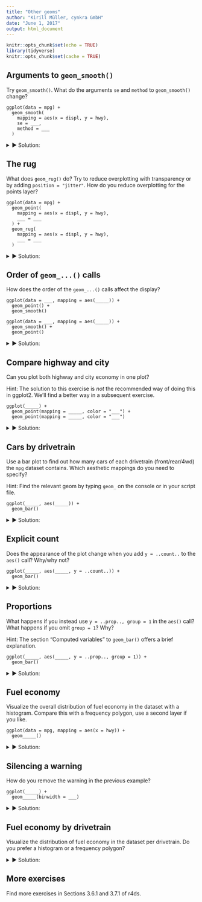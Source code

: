 ```yaml
---
title: "Other geoms"
author: "Kirill Müller, cynkra GmbH"
date: "June 1, 2017"
output: html_document
---
```


```r
knitr::opts_chunk$set(echo = TRUE)
library(tidyverse)
knitr::opts_chunk$set(cache = TRUE)
```

## Arguments to `geom_smooth()`

Try `geom_smooth()`. What do the arguments `se` and `method` to `geom_smooth()` change?

```    
ggplot(data = mpg) +
  geom_smooth(
    mapping = aes(x = displ, y = hwy),
    se = ___,
    method = ___
  )
```

<details>
<summary>&#x25BA; Solution:</summary>
`method` uses a different model to fit the data:

```r
ggplot(data = mpg) +
  geom_point(mapping = aes(x = displ, y = hwy)) +
  geom_smooth(mapping = aes(x = displ, y = hwy), method = "lm")
```

`se = FALSE` turns off the confidence band:

```r
ggplot(data = mpg) +
  geom_point(mapping = aes(x = displ, y = hwy)) +
  geom_smooth(mapping = aes(x = displ, y = hwy), se = FALSE)
```
</details>

## The rug

What does `geom_rug()` do? Try to reduce overplotting with transparency or by adding `position = "jitter"`. How do you reduce overplotting for the points layer?

```    
ggplot(data = mpg) +
  geom_point(
    mapping = aes(x = displ, y = hwy),
    ___ = ___
  ) +
  geom_rug(
    mapping = aes(x = displ, y = hwy),
    ___ = ___
  )
```

<details>
<summary>&#x25BA; Solution:</summary>
Plots marginal distributions of the data close to the axes.

```r
ggplot(data = mpg) +
  geom_point(mapping = aes(x = displ, y = hwy)) +
  geom_rug(mapping = aes(x = displ, y = hwy))
```

To reduce overplotting, the "alpha" aesthetic can be set independently for each geom to a constant value:

```r
ggplot(data = mpg) +
  geom_point(
    mapping = aes(x = displ, y = hwy),
    alpha = 0.3
  ) +
  geom_rug(
    mapping = aes(x = displ, y = hwy)
  )
```

```r
ggplot(data = mpg) +
  geom_point(
    mapping = aes(x = displ, y = hwy)
  ) +
  geom_rug(
    mapping = aes(x = displ, y = hwy),
    alpha = 0.3
  )
```
</details>

## Order of `geom_...()` calls

How does the order of the `geom_...()` calls affect the display?

```
ggplot(data = ___, mapping = aes(_____)) +
  geom_point() +
  geom_smooth()
```
    
```
ggplot(data = ___, mapping = aes(_____)) +
  geom_smooth() +
  geom_point()
```

<details>
<summary>&#x25BA; Solution:</summary>
The geoms are painted in order of appearance:

```r
ggplot(data = mpg) +
  geom_point(mapping = aes(x = displ, y = hwy)) +
  geom_smooth(mapping = aes(x = displ, y = hwy))
```

```r
ggplot(data = mpg) +
  geom_smooth(mapping = aes(x = displ, y = hwy)) +
  geom_point(mapping = aes(x = displ, y = hwy))
```
</details>

## Compare highway and city

Can you plot both highway and city economy in one plot?

Hint: The solution to this exercise is *not* the recommended way of doing this in ggplot2.  We'll find a better way in a subsequent exercise.

```
ggplot(_____) +
  geom_point(mapping = _____, color = "___") +
  geom_point(mapping = _____, color = "___")
```

<details>
<summary>&#x25BA; Solution:</summary>
We *could* add two layers, each with a different color. But this still doesn't give us a legend.

```r
ggplot(data = mpg) +
  geom_point(mapping = aes(x = displ, y = hwy), color = "red") +
  geom_point(mapping = aes(x = displ, y = cty), color = "blue")
```

We need better data transformation tools to reformat the data for plotting it in a more natural way.
</details>

## Cars by drivetrain

Use a bar plot to find out how many cars of each drivetrain (front/rear/4wd) the `mpg` dataset contains. Which aesthetic mappings do you need to specify? 

Hint: Find the relevant geom by typing `geom_` on the console or in your script file.

```    
ggplot(_____, aes(_____)) +
  geom_bar()
```

<details>
<summary>&#x25BA; Solution:</summary>
I tried `geom_histogram()` and `geom_col()`, neither worked. The histogram is for continuous data only, for `geom_col()` I'd need to supply actual counts which I don't have. The `geom_bar()` function computes the counts for me by applying the `"count"` statistical transformation to my data before plotting.

We need only the "x" aesthetic, "y" is computed automatically. `drv` is the relevant variable.

```r
ggplot(mpg) +
  geom_bar(aes(x = drv))
```
</details>

## Explicit count

Does the appearance of the plot change when you add `y = ..count..` to the `aes()` call? Why/why not?

```    
ggplot(_____, aes(_____, y = ..count..)) +
  geom_bar()
```

<details>
<summary>&#x25BA; Solution:</summary>
The output is the same:

```r
ggplot(data = mpg) +
  geom_bar(mapping = aes(x = drv, y = ..count..))
```

By default, `geom_bar()` plots the computed "count" aesthetic, which is by convention written with two surrounding dots.
</details>


## Proportions

What happens if you instead use `y = ..prop.., group = 1` in the `aes()` call? What happens if you omit `group = 1`? Why?

Hint: The section "Computed variables" to `geom_bar()` offers a brief explanation.

```
ggplot(_____, aes(_____, y = ..prop.., group = 1)) +
  geom_bar()
```

<details>
<summary>&#x25BA; Solution:</summary>
Plotting overall proportions changes the y scale:

```r
ggplot(data = mpg) +
  geom_bar(mapping = aes(x = drv, y = ..prop.., group = 1))
```

Omitting `group` will plot proportions per drivetrain in each column, which are 1 by default:

```r
ggplot(data = mpg) +
  geom_bar(mapping = aes(x = drv, y = ..prop..))
```
</details>

## Fuel economy

Visualize the overall distribution of fuel economy in the dataset with a histogram.  Compare this with a frequency polygon, use a second layer if you like.

```
ggplot(data = mpg, mapping = aes(x = hwy)) +
  geom_____()
```

<details>
<summary>&#x25BA; Solution:</summary>
We use a histogram of `hwy`, again only the "x" aesthetic needs to be supplied:

```r
ggplot(data = mpg) +
  geom_histogram(mapping = aes(x = hwy))
```

The frequency polygon is very similar. We tweak aesthetics manually in order to be able to distinguish between both layers.

```r
ggplot(data = mpg) +
  geom_histogram(
    mapping = aes(x = hwy),
    fill = NA,
    color = "blue",
    binwidth = 1
  ) +
  geom_freqpoly(
    mapping = aes(x = hwy),
    binwidth = 1,
    size = 2
  )
```
</details>

## Silencing a warning

How do you remove the warning in the previous example?
    
```
ggplot(_____) +
  geom_____(binwidth = ___)
```

<details>
<summary>&#x25BA; Solution:</summary>
The bin width should be set explicitly to avoid the warning:

```r
ggplot(data = mpg) +
  geom_histogram(
    mapping = aes(x = hwy),
    binwidth = 1
  )
```
</details>

## Fuel economy by drivetrain

Visualize the distribution of fuel economy in the dataset per drivetrain.  Do you prefer a histogram or a frequency polygon?

<details>
<summary>&#x25BA; Solution:</summary>
We can set the "fill" aesthetic:

```r
ggplot(data = mpg) +
  geom_histogram(
    mapping = aes(x = hwy, fill = drv),
    binwidth = 1
  )
```

However, the bars are stacked, and difficult to compare to each other:

```r
ggplot(data = mpg) +
  geom_histogram(
    mapping = aes(x = hwy, color = drv),
    fill = NA,
    binwidth = 1
  )
```

The frequency polygon offers a much clearer display of the same data:

```r
ggplot(data = mpg) +
  geom_freqpoly(
    mapping = aes(x = hwy, color = drv),
    binwidth = 1
  )
```

### A history of failed attempts

Can I just copy and adapt the code from the last solution?

```r
ggplot(mpg, aes(hwy, color = drv)) +
  geom_histogram(fill = NA, color = "black", size = 0.2, binwidth = 2) +
  geom_freqpoly(color = "red", binwidth = 2)
```

Nope. Something's wrong here. Maybe if I follow the template?

```r
ggplot(mpg) +
  geom_histogram(
    aes(hwy, color = drv),
    binwidth = 2,
    fill = NA,
    color = "black",
    size = 0.2
  )
```

I can't use color both as variable and manual aesthetic, ggplot2 silently uses the manual assignment! Need to be careful with assigning aesthetics.

```r
ggplot(mpg) +
  geom_histogram(
    aes(hwy, color = drv, group = drv),
    binwidth = 2,
    size = 0.2,
    fill = NA
  ) +
  geom_freqpoly(
    aes(hwy, color = drv, group = drv),
    binwidth = 2
  )
```

```r
ggplot(mpg) +
  geom_histogram(
    aes(hwy, color = drv),
    binwidth = 2,
    size = 0.2,
    fill = NA
  )
```

```r
ggplot(mpg) +
  geom_freqpoly(
    aes(hwy, color = drv),
    binwidth = 2
  )
```
</details>

## More exercises

Find more exercises in Sections 3.6.1 and 3.7.1 of r4ds.
